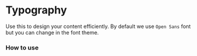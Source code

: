 
<Meta title="Typography" />

# Typography

Use this to design your content efficiently. By default we use `Open Sans` font but you can change in the font theme.

### How to use


